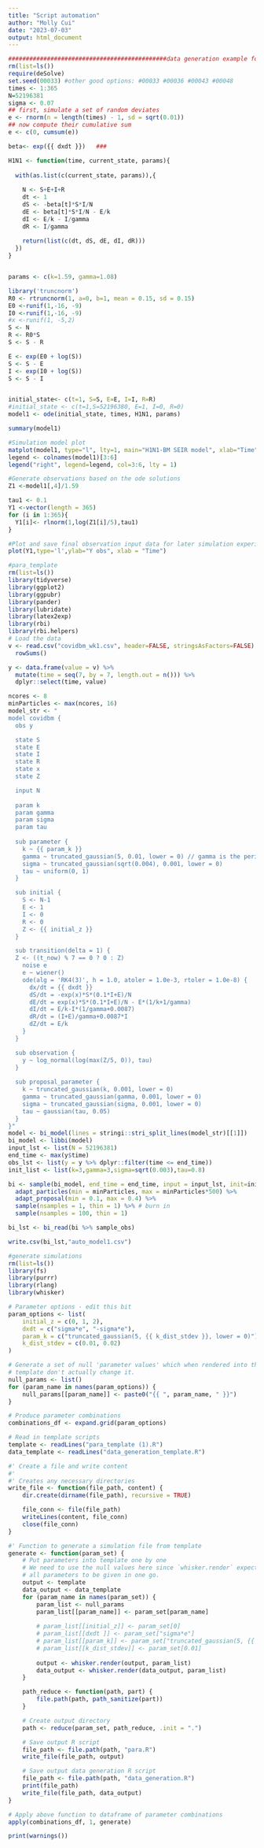 ```yaml
---
title: "Script automation"
author: "Molly Cui"
date: "2023-07-03"
output: html_document
---
```


```r
#############################################data generation example for h1n1-bm model#######################
rm(list=ls())
require(deSolve)
set.seed(00033) #other good options: #00033 #00036 #00043 #00048
times <- 1:365
N=52196381
sigma <- 0.07
## first, simulate a set of random deviates
e <- rnorm(n = length(times) - 1, sd = sqrt(0.01))
## now compute their cumulative sum
e <- c(0, cumsum(e))

beta<- exp({{ dxdt }})   ###

H1N1 <- function(time, current_state, params){
  
  with(as.list(c(current_state, params)),{
    
    N <- S+E+I+R
    dt <- 1
    dS <- -beta[t]*S*I/N
    dE <- beta[t]*S*I/N - E/k
    dI <- E/k - I/gamma
    dR <- I/gamma
    
    return(list(c(dt, dS, dE, dI, dR)))
  })
}


params <- c(k=1.59, gamma=1.08)

library('truncnorm')
R0 <- rtruncnorm(1, a=0, b=1, mean = 0.15, sd = 0.15)
E0 <-runif(1,-16, -9)
I0 <-runif(1,-16, -9)
#x <-runif(1, -5,2)
S <- N
R <- R0*S
S <- S - R

E <- exp(E0 + log(S))
S <- S - E
I <- exp(I0 + log(S))
S <- S - I


initial_state<- c(t=1, S=S, E=E, I=I, R=R)
#initial_state <- c(t=1,S=52196380, E=1, I=0, R=0)
model1 <- ode(initial_state, times, H1N1, params)

summary(model1)

#Simulation model plot
matplot(model1, type="l", lty=1, main="H1N1-BM SEIR model", xlab="Time",ylab = "Counts")
legend <- colnames(model1)[3:6]
legend("right", legend=legend, col=3:6, lty = 1)

#Generate observations based on the ode solutions
Z1 <-model1[,4]/1.59

tau1 <- 0.1
Y1 <-vector(length = 365)
for (i in 1:365){
  Y1[i]<- rlnorm(1,log(Z1[i]/5),tau1)
}

#Plot and save final observation input data for later simulation experiments
plot(Y1,type='l',ylab="Y obs", xlab = "Time")


```


```r
#para_template
rm(list=ls())
library(tidyverse)
library(ggplot2)
library(ggpubr)
library(pander)
library(lubridate)
library(latex2exp)
library(rbi)
library(rbi.helpers)
# Load the data
v <- read.csv("covidbm_wk1.csv", header=FALSE, stringsAsFactors=FALSE) %>%
  rowSums()

y <- data.frame(value = v) %>%
  mutate(time = seq(7, by = 7, length.out = n())) %>%
  dplyr::select(time, value)

ncores <- 8
minParticles <- max(ncores, 16)
model_str <- "
model covidbm {
  obs y

  state S
  state E
  state I
  state R
  state x
  state Z

  input N
  
  param k
  param gamma
  param sigma
  param tau
  
  sub parameter {
    k ~ {{ param_k }}
    gamma ~ truncated_gaussian(5, 0.01, lower = 0) // gamma is the period, not the rate
    sigma ~ truncated_gaussian(sqrt(0.004), 0.001, lower = 0)
    tau ~ uniform(0, 1)
  }

  sub initial {
    S <- N-1
    E <- 1
    I <- 0
    R <- 0
    Z <- {{ initial_z }}
  }

  sub transition(delta = 1) {
  Z <- ((t_now) % 7 == 0 ? 0 : Z)
    noise e
    e ~ wiener()
    ode(alg = 'RK4(3)', h = 1.0, atoler = 1.0e-3, rtoler = 1.0e-8) {
      dx/dt = {{ dxdt }}
      dS/dt = -exp(x)*S*(0.1*I+E)/N
      dE/dt = exp(x)*S*(0.1*I+E)/N - E*(1/k+1/gamma)
      dI/dt = E/k-I*(1/gamma+0.0087)
      dR/dt = (I+E)/gamma+0.0087*I
      dZ/dt = E/k
    }
  }

  sub observation {
    y ~ log_normal(log(max(Z/5, 0)), tau)
  }
  
  sub proposal_parameter {
    k ~ truncated_gaussian(k, 0.001, lower = 0) 
    gamma ~ truncated_gaussian(gamma, 0.001, lower = 0) 
    sigma ~ truncated_gaussian(sigma, 0.001, lower = 0)
    tau ~ gaussian(tau, 0.05)
  }
}"
model <- bi_model(lines = stringi::stri_split_lines(model_str)[[1]])
bi_model <- libbi(model)
input_lst <- list(N = 52196381)
end_time <- max(y$time)
obs_lst <- list(y = y %>% dplyr::filter(time <= end_time))
init_list <- list(k=3,gamma=3,sigma=sqrt(0.003),tau=0.8)

bi <- sample(bi_model, end_time = end_time, input = input_lst, init=init_list, obs = obs_lst, nsamples = 1000, nparticles = minParticles, nthreads = ncores, proposal = 'model',seed=0123112) %>% 
  adapt_particles(min = minParticles, max = minParticles*500) %>%
  adapt_proposal(min = 0.1, max = 0.4) %>%
  sample(nsamples = 1, thin = 1) %>% # burn in 
  sample(nsamples = 100, thin = 1)

bi_lst <- bi_read(bi %>% sample_obs)

write.csv(bi_lst,"auto_model1.csv")

```

```r
#generate simulations
rm(list=ls())
library(fs)
library(purrr)
library(rlang)
library(whisker)

# Parameter options - edit this bit
param_options <- list(
    initial_z = c(0, 1, 2),
    dxdt = c("sigma*e", "-sigma*e"),
    param_k = c("truncated_gaussian(5, {{ k_dist_stdev }}, lower = 0)"),
    k_dist_stdev = c(0.01, 0.02)
)

# Generate a set of null 'parameter values' which when rendered into the
# template don't actually change it.
null_params <- list()
for (param_name in names(param_options)) {
    null_params[[param_name]] <- paste0("{{ ", param_name, " }}")
}

# Produce parameter combinations
combinations_df <- expand.grid(param_options)

# Read in template scripts
template <- readLines("para_template (1).R")
data_template <- readLines("data_generation_template.R")

#' Create a file and write content
#'
#' Creates any necessary directories
write_file <- function(file_path, content) {
    dir.create(dirname(file_path), recursive = TRUE)

    file_conn <- file(file_path)
    writeLines(content, file_conn)
    close(file_conn)
}

#' Function to generate a simulation file from template
generate <- function(param_set) {
    # Put parameters into template one by one
    # We need to use the null values here since `whisker.render` expects
    # all parameters to be given in one go.
    output <- template
    data_output <- data_template
    for (param_name in names(param_set)) {
        param_list <- null_params
        param_list[[param_name]] <- param_set[param_name]
        
        # param_list[[initial_z]] <- param_set[0]
        # param_list[[dxdt ]] <- param_set["sigma*e"]
        # param_list[[param_k]] <- param_set["truncated_gaussian(5, {{ k_dist_stdev }}, lower = 0)"]
        # param_list[[k_dist_stdev]] <- param_set[0.01]
        
        output <- whisker.render(output, param_list)
        data_output <- whisker.render(data_output, param_list)
    }

    path_reduce <- function(path, part) {
        file.path(path, path_sanitize(part))
    }

    # Create output directory
    path <- reduce(param_set, path_reduce, .init = ".")

    # Save output R script
    file_path <- file.path(path, "para.R")
    write_file(file_path, output)

    # Save output data generation R script
    file_path <- file.path(path, "data_generation.R")
    print(file_path)
    write_file(file_path, data_output)
}

# Apply above function to dataframe of parameter combinations
apply(combinations_df, 1, generate)

print(warnings())

```